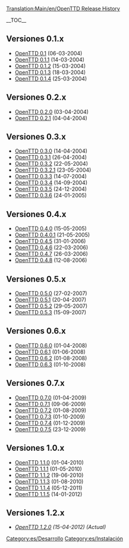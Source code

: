 [[Translation:Main/en/OpenTTD Release History]]

__TOC__
==Versiones 0.1.x==
*[[Main/es/OpenTTD 0.1|OpenTTD 0.1]] (06-03-2004)
*[[Main/es/OpenTTD 0.1.1|OpenTTD 0.1.1]] (14-03-2004)
*[[Main/es/OpenTTD 0.1.2|OpenTTD 0.1.2]] (15-03-2004)
*[[Main/es/OpenTTD 0.1.3|OpenTTD 0.1.3]] (18-03-2004)
*[[Main/es/OpenTTD 0.1.4|OpenTTD 0.1.4]] (25-03-2004)

==Versiones 0.2.x==
*[[Main/es/OpenTTD 0.2.0|OpenTTD 0.2.0]] (03-04-2004)
*[[Main/es/OpenTTD 0.2.1|OpenTTD 0.2.1]] (04-04-2004)

==Versiones 0.3.x==
*[[Main/es/OpenTTD 0.3.0|OpenTTD 0.3.0]] (14-04-2004)
*[[Main/es/OpenTTD 0.3.1|OpenTTD 0.3.1]] (26-04-2004)
*[[Main/es/OpenTTD 0.3.2|OpenTTD 0.3.2]] (22-05-2004)
*[[Main/es/OpenTTD 0.3.2.1|OpenTTD 0.3.2.1]] (23-05-2004)
*[[Main/es/OpenTTD 0.3.3|OpenTTD 0.3.3]] (14-07-2004)
*[[Main/es/OpenTTD 0.3.4|OpenTTD 0.3.4]] (14-09-2004)
*[[Main/es/OpenTTD 0.3.5|OpenTTD 0.3.5]] (24-12-2004)
*[[Main/es/OpenTTD 0.3.6|OpenTTD 0.3.6]] (24-01-2005)

==Versiones 0.4.x==
*[[Main/es/OpenTTD 0.4.0|OpenTTD 0.4.0]] (15-05-2005)
*[[Main/es/OpenTTD 0.4.0.1|OpenTTD 0.4.0.1]] (21-05-2005)
*[[Main/es/OpenTTD 0.4.5|OpenTTD 0.4.5]] (31-01-2006)
*[[Main/es/OpenTTD 0.4.6|OpenTTD 0.4.6]] (22-03-2006)
*[[Main/es/OpenTTD 0.4.7|OpenTTD 0.4.7]] (26-03-2006)
*[[Main/es/OpenTTD 0.4.8|OpenTTD 0.4.8]] (12-08-2006)

==Versiones 0.5.x==
*[[Main/es/OpenTTD 0.5.0|OpenTTD 0.5.0]] (27-02-2007)
*[[Main/es/OpenTTD 0.5.1|OpenTTD 0.5.1]] (20-04-2007)
*[[Main/es/OpenTTD 0.5.2|OpenTTD 0.5.2]] (29-05-2007)
*[[Main/es/OpenTTD 0.5.3|OpenTTD 0.5.3]] (15-09-2007)

==Versiones 0.6.x==
*[[Main/es/OpenTTD 0.6.0|OpenTTD 0.6.0]] (01-04-2008)
*[[Main/es/OpenTTD 0.6.1|OpenTTD 0.6.1]] (01-06-2008)
*[[Main/es/OpenTTD 0.6.2|OpenTTD 0.6.2]] (01-08-2008)
*[[Main/es/OpenTTD 0.6.3|OpenTTD 0.6.3]] (01-10-2008)

==Versiones 0.7.x==
*[[Main/es/OpenTTD 0.7.0|OpenTTD 0.7.0]] (01-04-2009)
*[[Main/es/OpenTTD 0.7.1|OpenTTD 0.7.1]] (09-06-2009)
*[[Main/es/OpenTTD 0.7.2|OpenTTD 0.7.2]] (01-08-2009)
*[[Main/es/OpenTTD 0.7.3|OpenTTD 0.7.3]] (01-10-2009)
*[[Main/es/OpenTTD 0.7.4|OpenTTD 0.7.4]] (01-12-2009)
*[[Main/es/OpenTTD 0.7.5|OpenTTD 0.7.5]] (23-12-2009)

==Versiones 1.0.x==
*[[Main/es/OpenTTD 1.0.0|OpenTTD 1.1.0]] (01-04-2010)
*[[Main/es/OpenTTD 1.0.1|OpenTTD 1.1.1]] (01-05-2010)
*[[Main/es/OpenTTD 1.0.2|OpenTTD 1.1.2]] (19-06-2010)
*[[Main/es/OpenTTD 1.0.3|OpenTTD 1.1.3]] (01-08-2010)
*[[Main/es/OpenTTD 1.1.4|OpenTTD 1.1.4]] (05-12-2011)
*[[Main/es/OpenTTD 1.1.5|OpenTTD 1.1.5]] (14-01-2012)

==Versiones 1.2.x==
*''[[Main/es/OpenTTD 1.2.0|OpenTTD 1.2.0]] (15-04-2012) (Actual)''

[[Category:es/Desarrollo]]
[[Category:es/Instalación]]